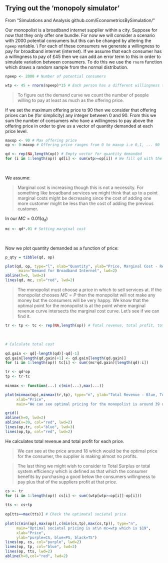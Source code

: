 ## Trying out the 'monopoly simulator'

From "Simulations and Analysis github.com/EconometricsBySimulation/"

Our monopolist is a broadband internet supplier within a city. Suppose for now that they only offer one bundle. For now we will consider a scenario with 2000 potential consumers but this can be changed by altering the `npeep` variable. \\ 
For each of these consumers we generate a willingness to pay for broadband internet (internet). If we assume that each consumer has a willingness to pay of £45 then we can add an error term to this in order to simulate variation between consumers. To do this we use the `rnorm` function which draws a random sample from the normal distribution.

```r

npeep <- 2000 # Number of potential consumers

wtp <- 45 + rnorm(npeep)*15 # Each person has a different willingness to pay 

```

> To figure out the demand curve we count the number of people willing to pay at least as much as the offering price.

If we set the maximum offering price to 90 then we consider that offering prices can be (for simplicity) any integer between 0 and 90. From this we sum the number of consumers who have a willingness to pay above the offering price in order to give us a vector of quantity demanded at each price level.

```r

maxop <- 90 # Max offering price
op <- 0:maxop # Offering price ranges from 0 to maxop i.e 0,1, ... 90

qd <- rep(NA,length(op)) # Empty vector for quantity demanded
for (i in 1:length(op)) qd[i] <- sum(wtp>=op[i]) # We fill qd with the number of consumers with a wtp >= offering price
```

\

We assume:

> Marginal cost is increasing though this is not a necessity. For something like broadband services we might think that up to a point marginal costs might be decreasing since the cost of adding one more customer might be less than the cost of adding the previous customer.

In our $MC = 0.01(q_d)$

```r
mc <- qd*.01 # Setting marginal cost
```

\

Now we plot quantity demanded as a function of price:

```r
p_qty = tibble(qd, op)
```

```r

plot(qd, op, type="l", xlab="Quantity", ylab="Price, Marginal Cost - Red", 
      main="Demand for Broadband Internet", lwd=2)
abline(h=0, lwd=2)
lines(qd, mc, col="red", lwd=2)


```
> The monopolist must choose a price in which to sell services at. If the monopolist chooses $MC=P$ then the monopolist will not make any money but the consumers will be very happy. We know that the optimal point for the monopolist is at the point where marginal revenue curve intersects the marginal cost curve. Let's see if we can find it.

```r

tr <- tp <- tc <- rep(NA,length(op)) # Total revenue, total profit, total cost vectors

```

\

```r
# Calculate total cost
 
qd.gain <- qd[-length(qd)]-qd[-1]
qd.gain[length(qd.gain)+1] <- qd.gain[length(qd.gain)]
for (i in 1:length(op)) tc[i] <- sum((mc*qd.gain)[length(qd):i])
```

```r

tr <- qd*op
tp <- tr-tc
 
minmax <- function(...) c(min(...),max(...))

plot(minmax(op),minmax(tr,tp), type="n", ylab="Total Revenue - Blue, Total Profit - Red", 
     xlab="Price", 
     main="We can see optimal pricing for the monopolist is around 39 dollars")

grid()
abline(h=0, lwd=2)
abline(v=39, col="red", lwd=2)
lines(op,tr, col="blue", lwd=3)
lines(op,tp, col="red", lwd=2)
```

He calculates total revenue and total profit for each price.

> We can see at the price around 18 which would be the optimal price for the consumer, the supplier is making almost no profits.

> The last thing we might wish to consider to Total Surplus or total system efficiency which is defined as that which the consumer benefits by purchasing a good below the consumers willingness to pay plus that of the suppliers profit at that price.

```r

cs <- tr
for (i in 1:length(op)) cs[i] <- sum((wtp[wtp>=op[i]]-op[i]))
 
tts <- cs+tp
 
op[tts==max(tts)] # Check the optimatal societal price
 
plot(c(min(op),max(op)),c(min(cs,tp),max(cs,tp)), type="n",
     main="Optimal societal pricing is at\n mc=wtp which is $19",
     xlab="Price",
     ylab="purple=CS, blue=PS, black=TS")
lines(op, cs, col="purple", lwd=2)
lines(op, tp, col="blue", lwd=2)
lines(op, tts, lwd=2)
abline(h=0,col="red", lwd=2)

```
